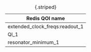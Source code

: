 |Redis QOI name|
|---------| 
|extended_clock_freqs:readout_1      |
| Ql_1     |
| resonator_minimum_1       |

: {.striped}